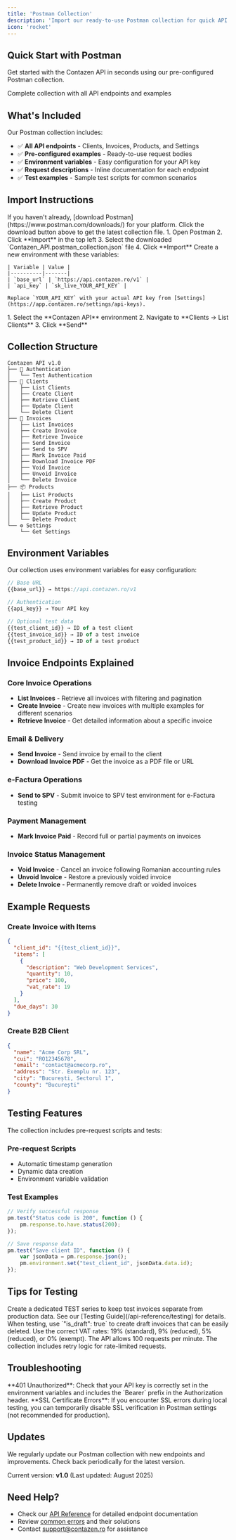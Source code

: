 ```yaml
---
title: 'Postman Collection'
description: 'Import our ready-to-use Postman collection for quick API testing'
icon: 'rocket'
---
```


## Quick Start with Postman

Get started with the Contazen API in seconds using our pre-configured Postman collection.

<Card title="Download Postman Collection" icon="download" href="https://www.contazen.ro/Contazen_API.postman_collection.json">
  Complete collection with all API endpoints and examples
</Card>

## What's Included

Our Postman collection includes:

- ✅ **All API endpoints** - Clients, Invoices, Products, and Settings
- ✅ **Pre-configured examples** - Ready-to-use request bodies
- ✅ **Environment variables** - Easy configuration for your API key
- ✅ **Request descriptions** - Inline documentation for each endpoint
- ✅ **Test examples** - Sample test scripts for common scenarios

## Import Instructions

<Steps>
  <Step title="Download Postman">
    If you haven't already, [download Postman](https://www.postman.com/downloads/) for your platform.
  </Step>
  
  <Step title="Download Collection">
    Click the download button above to get the latest collection file.
  </Step>
  
  <Step title="Import in Postman">
    1. Open Postman
    2. Click **Import** in the top left
    3. Select the downloaded `Contazen_API.postman_collection.json` file
    4. Click **Import**
  </Step>
  
  <Step title="Configure Environment">
    Create a new environment with these variables:
    
    | Variable | Value |
    |----------|-------|
    | `base_url` | `https://api.contazen.ro/v1` |
    | `api_key` | `sk_live_YOUR_API_KEY` |
    
    Replace `YOUR_API_KEY` with your actual API key from [Settings](https://app.contazen.ro/settings/api-keys).
  </Step>
  
  <Step title="Make Your First Request">
    1. Select the **Contazen API** environment
    2. Navigate to **Clients → List Clients**
    3. Click **Send**
  </Step>
</Steps>

## Collection Structure

```
Contazen API v1.0
├── 🔐 Authentication
│   └── Test Authentication
├── 👥 Clients
│   ├── List Clients
│   ├── Create Client
│   ├── Retrieve Client
│   ├── Update Client
│   └── Delete Client
├── 📄 Invoices
│   ├── List Invoices
│   ├── Create Invoice
│   ├── Retrieve Invoice
│   ├── Send Invoice
│   ├── Send to SPV
│   ├── Mark Invoice Paid
│   ├── Download Invoice PDF
│   ├── Void Invoice
│   ├── Unvoid Invoice
│   └── Delete Invoice
├── 📦 Products
│   ├── List Products
│   ├── Create Product
│   ├── Retrieve Product
│   ├── Update Product
│   └── Delete Product
└── ⚙️ Settings
    └── Get Settings
```

## Environment Variables

Our collection uses environment variables for easy configuration:

```javascript
// Base URL
{{base_url}} → https://api.contazen.ro/v1

// Authentication
{{api_key}} → Your API key

// Optional test data
{{test_client_id}} → ID of a test client
{{test_invoice_id}} → ID of a test invoice
{{test_product_id}} → ID of a test product
```

## Invoice Endpoints Explained

### Core Invoice Operations
- **List Invoices** - Retrieve all invoices with filtering and pagination
- **Create Invoice** - Create new invoices with multiple examples for different scenarios
- **Retrieve Invoice** - Get detailed information about a specific invoice

### Email & Delivery
- **Send Invoice** - Send invoice by email to the client
- **Download Invoice PDF** - Get the invoice as a PDF file or URL

### e-Factura Operations  
- **Send to SPV** - Submit invoice to SPV test environment for e-Factura testing

### Payment Management
- **Mark Invoice Paid** - Record full or partial payments on invoices

### Invoice Status Management
- **Void Invoice** - Cancel an invoice following Romanian accounting rules
- **Unvoid Invoice** - Restore a previously voided invoice
- **Delete Invoice** - Permanently remove draft or voided invoices

## Example Requests

### Create Invoice with Items

```json
{
  "client_id": "{{test_client_id}}",
  "items": [
    {
      "description": "Web Development Services",
      "quantity": 10,
      "price": 100,
      "vat_rate": 19
    }
  ],
  "due_days": 30
}
```

### Create B2B Client

```json
{
  "name": "Acme Corp SRL",
  "cui": "RO12345678",
  "email": "contact@acmecorp.ro",
  "address": "Str. Exemplu nr. 123",
  "city": "București, Sectorul 1",
  "county": "București"
}
```

## Testing Features

The collection includes pre-request scripts and tests:

### Pre-request Scripts
- Automatic timestamp generation
- Dynamic data creation
- Environment variable validation

### Test Examples
```javascript
// Verify successful response
pm.test("Status code is 200", function () {
    pm.response.to.have.status(200);
});

// Save response data
pm.test("Save client ID", function () {
    var jsonData = pm.response.json();
    pm.environment.set("test_client_id", jsonData.data.id);
});
```

## Tips for Testing

<AccordionGroup>
  <Accordion title="Use Test Invoice Series">
    Create a dedicated TEST series to keep test invoices separate from production data. See our [Testing Guide](/api-reference/testing) for details.
  </Accordion>
  
  <Accordion title="Start with Draft Invoices">
    When testing, use `"is_draft": true` to create draft invoices that can be easily deleted.
  </Accordion>
  
  <Accordion title="Test with Romanian VAT Rates">
    Use the correct VAT rates: 19% (standard), 9% (reduced), 5% (reduced), or 0% (exempt).
  </Accordion>
  
  <Accordion title="Handle Rate Limits">
    The API allows 100 requests per minute. The collection includes retry logic for rate-limited requests.
  </Accordion>
</AccordionGroup>

## Troubleshooting

<Warning>
  **401 Unauthorized**: Check that your API key is correctly set in the environment variables and includes the `Bearer` prefix in the Authorization header.
</Warning>

<Note>
  **SSL Certificate Errors**: If you encounter SSL errors during local testing, you can temporarily disable SSL verification in Postman settings (not recommended for production).
</Note>

## Updates

We regularly update our Postman collection with new endpoints and improvements. Check back periodically for the latest version.

Current version: **v1.0** (Last updated: August 2025)

## Need Help?

- Check our [API Reference](/api-reference) for detailed endpoint documentation
- Review [common errors](/errors) and their solutions
- Contact [support@contazen.ro](mailto:support@contazen.ro) for assistance